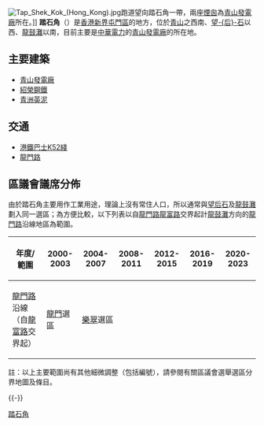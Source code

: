 {{unreferenced|time=2011-09-15T07:42:33+00:00}}
[[File:Tap_Shek_Kok_(Hong_Kong).jpg|thumb]]跑道望向踏石角一帶，兩座[[煙囪|煙囪]]為[[青山發電廠|青山發電廠]]所在。]]
'''踏石角'''（{{lang-en|Tap Shek Kok}}）是[[香港|香港]][[新界|新界]][[屯門區|屯門區]]的地方，位於[[青山_(香港)|青山]]之西南、[[望后石|望-{后}-石]]以西、[[龍鼓灘|龍鼓灘]]以南，目前主要是[[中華電力|中華電力]]的[[青山發電廠|青山發電廠]]的所在地。

==主要建築==
*[[青山發電廠|青山發電廠]]
*[[紹榮鋼鐵|紹榮鋼鐵]]
*[[青洲英泥|青洲英泥]]

==交通==
*[[港鐵巴士K52綫|港鐵巴士K52綫]]
*[[龍門路|龍門路]]

==區議會議席分佈==

由於踏石角主要用作工業用途，理論上沒有常住人口，所以通常與[[望后石|望后石]]及[[龍鼓灘|龍鼓灘]]劃入同一選區；為方便比較，以下列表以自[[龍門路|龍門路]][[龍富路|龍富路]]交界起計[[龍鼓灘|龍鼓灘]]方向的[[龍門路|龍門路]]沿線地區為範圍。

{| class=wikitable
!年度/範圍!!2000-2003!!2004-2007!!2008-2011!!2012-2015!!2016-2019!!2020-2023
|-
|[[龍門路|龍門路]]沿線（自[[龍富路|龍富路]]交界起）||[[龍門_(選區)|龍門]]選區||colspan=5|[[樂翠|樂翠]]選區
|}
註：以上主要範圍尚有其他細微調整（包括編號），請參閱有關區議會選舉選區分界地圖及條目。

{{HK-geo-stub}}

{{-}}
{{屯門區}}

[[Category:踏石角|]]